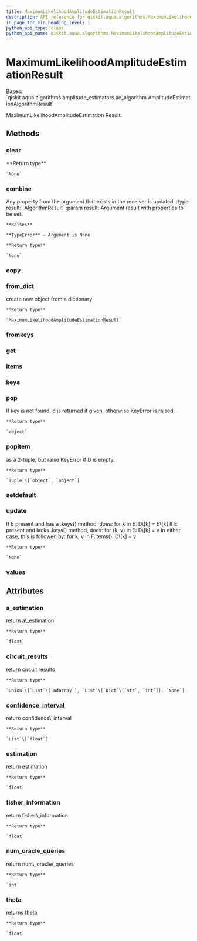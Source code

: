 ```yaml
---
title: MaximumLikelihoodAmplitudeEstimationResult
description: API reference for qiskit.aqua.algorithms.MaximumLikelihoodAmplitudeEstimationResult
in_page_toc_min_heading_level: 1
python_api_type: class
python_api_name: qiskit.aqua.algorithms.MaximumLikelihoodAmplitudeEstimationResult
---
```


# MaximumLikelihoodAmplitudeEstimationResult

<Class id="qiskit.aqua.algorithms.MaximumLikelihoodAmplitudeEstimationResult" isDedicatedPage={true} github="https://github.com/qiskit-community/qiskit-aqua/tree/stable/0.9/qiskit/aqua/algorithms/amplitude_estimators/mlae.py" signature="MaximumLikelihoodAmplitudeEstimationResult(a_dict=None)" modifiers="class">
  Bases: `qiskit.aqua.algorithms.amplitude_estimators.ae_algorithm.AmplitudeEstimationAlgorithmResult`

  MaximumLikelihoodAmplitudeEstimation Result.

  ## Methods

  <span id="qiskit-aqua-algorithms-maximumlikelihoodamplitudeestimationresult-clear" />

  ### clear

  <Function id="qiskit.aqua.algorithms.MaximumLikelihoodAmplitudeEstimationResult.clear" signature="MaximumLikelihoodAmplitudeEstimationResult.clear()">
    **Return type**

    `None`
  </Function>

  <span id="qiskit-aqua-algorithms-maximumlikelihoodamplitudeestimationresult-combine" />

  ### combine

  <Function id="qiskit.aqua.algorithms.MaximumLikelihoodAmplitudeEstimationResult.combine" signature="MaximumLikelihoodAmplitudeEstimationResult.combine(result)">
    Any property from the argument that exists in the receiver is updated. :type result: `AlgorithmResult` :param result: Argument result with properties to be set.

    **Raises**

    **TypeError** – Argument is None

    **Return type**

    `None`
  </Function>

  <span id="qiskit-aqua-algorithms-maximumlikelihoodamplitudeestimationresult-copy" />

  ### copy

  <Function id="qiskit.aqua.algorithms.MaximumLikelihoodAmplitudeEstimationResult.copy" signature="MaximumLikelihoodAmplitudeEstimationResult.copy()" />

  <span id="qiskit-aqua-algorithms-maximumlikelihoodamplitudeestimationresult-from-dict" />

  ### from\_dict

  <Function id="qiskit.aqua.algorithms.MaximumLikelihoodAmplitudeEstimationResult.from_dict" signature="MaximumLikelihoodAmplitudeEstimationResult.from_dict(a_dict)" modifiers="static">
    create new object from a dictionary

    **Return type**

    `MaximumLikelihoodAmplitudeEstimationResult`
  </Function>

  <span id="qiskit-aqua-algorithms-maximumlikelihoodamplitudeestimationresult-fromkeys" />

  ### fromkeys

  <Function id="qiskit.aqua.algorithms.MaximumLikelihoodAmplitudeEstimationResult.fromkeys" signature="MaximumLikelihoodAmplitudeEstimationResult.fromkeys(iterable, value=None)" modifiers="classmethod" />

  <span id="qiskit-aqua-algorithms-maximumlikelihoodamplitudeestimationresult-get" />

  ### get

  <Function id="qiskit.aqua.algorithms.MaximumLikelihoodAmplitudeEstimationResult.get" signature="MaximumLikelihoodAmplitudeEstimationResult.get(k[, d]) → D[k] if k in D, else d. d defaults to None." />

  <span id="qiskit-aqua-algorithms-maximumlikelihoodamplitudeestimationresult-items" />

  ### items

  <Function id="qiskit.aqua.algorithms.MaximumLikelihoodAmplitudeEstimationResult.items" signature="MaximumLikelihoodAmplitudeEstimationResult.items() → a set-like object providing a view on D’s items" />

  <span id="qiskit-aqua-algorithms-maximumlikelihoodamplitudeestimationresult-keys" />

  ### keys

  <Function id="qiskit.aqua.algorithms.MaximumLikelihoodAmplitudeEstimationResult.keys" signature="MaximumLikelihoodAmplitudeEstimationResult.keys() → a set-like object providing a view on D’s keys" />

  <span id="qiskit-aqua-algorithms-maximumlikelihoodamplitudeestimationresult-pop" />

  ### pop

  <Function id="qiskit.aqua.algorithms.MaximumLikelihoodAmplitudeEstimationResult.pop" signature="MaximumLikelihoodAmplitudeEstimationResult.pop(key, default=None)">
    If key is not found, d is returned if given, otherwise KeyError is raised.

    **Return type**

    `object`
  </Function>

  <span id="qiskit-aqua-algorithms-maximumlikelihoodamplitudeestimationresult-popitem" />

  ### popitem

  <Function id="qiskit.aqua.algorithms.MaximumLikelihoodAmplitudeEstimationResult.popitem" signature="MaximumLikelihoodAmplitudeEstimationResult.popitem()">
    as a 2-tuple; but raise KeyError if D is empty.

    **Return type**

    `Tuple`\[`object`, `object`]
  </Function>

  <span id="qiskit-aqua-algorithms-maximumlikelihoodamplitudeestimationresult-setdefault" />

  ### setdefault

  <Function id="qiskit.aqua.algorithms.MaximumLikelihoodAmplitudeEstimationResult.setdefault" signature="MaximumLikelihoodAmplitudeEstimationResult.setdefault(k[, d]) → D.get(k,d), also set D[k]=d if k not in D" />

  <span id="qiskit-aqua-algorithms-maximumlikelihoodamplitudeestimationresult-update" />

  ### update

  <Function id="qiskit.aqua.algorithms.MaximumLikelihoodAmplitudeEstimationResult.update" signature="MaximumLikelihoodAmplitudeEstimationResult.update(*args, **kwargs)">
    If E present and has a .keys() method, does: for k in E: D\[k] = E\[k] If E present and lacks .keys() method, does: for (k, v) in E: D\[k] = v In either case, this is followed by: for k, v in F.items(): D\[k] = v

    **Return type**

    `None`
  </Function>

  <span id="qiskit-aqua-algorithms-maximumlikelihoodamplitudeestimationresult-values" />

  ### values

  <Function id="qiskit.aqua.algorithms.MaximumLikelihoodAmplitudeEstimationResult.values" signature="MaximumLikelihoodAmplitudeEstimationResult.values() → an object providing a view on D’s values" />

  ## Attributes

  ### a\_estimation

  <Attribute id="qiskit.aqua.algorithms.MaximumLikelihoodAmplitudeEstimationResult.a_estimation">
    return a\_estimation

    **Return type**

    `float`
  </Attribute>

  ### circuit\_results

  <Attribute id="qiskit.aqua.algorithms.MaximumLikelihoodAmplitudeEstimationResult.circuit_results">
    return circuit results

    **Return type**

    `Union`\[`List`\[`ndarray`], `List`\[`Dict`\[`str`, `int`]], `None`]
  </Attribute>

  ### confidence\_interval

  <Attribute id="qiskit.aqua.algorithms.MaximumLikelihoodAmplitudeEstimationResult.confidence_interval">
    return confidence\_interval

    **Return type**

    `List`\[`float`]
  </Attribute>

  ### estimation

  <Attribute id="qiskit.aqua.algorithms.MaximumLikelihoodAmplitudeEstimationResult.estimation">
    return estimation

    **Return type**

    `float`
  </Attribute>

  ### fisher\_information

  <Attribute id="qiskit.aqua.algorithms.MaximumLikelihoodAmplitudeEstimationResult.fisher_information">
    return fisher\_information

    **Return type**

    `float`
  </Attribute>

  ### num\_oracle\_queries

  <Attribute id="qiskit.aqua.algorithms.MaximumLikelihoodAmplitudeEstimationResult.num_oracle_queries">
    return num\_oracle\_queries

    **Return type**

    `int`
  </Attribute>

  ### theta

  <Attribute id="qiskit.aqua.algorithms.MaximumLikelihoodAmplitudeEstimationResult.theta">
    returns theta

    **Return type**

    `float`
  </Attribute>
</Class>

